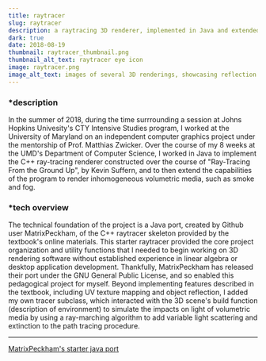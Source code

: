 ```yaml
---
title: raytracer
slug: raytracer
description: a raytracing 3D renderer, implemented in Java and extended for physically based volumetric media rendering.
dark: true
date: 2018-08-19
thumbnail: raytracer_thumbnail.png
thumbnail_alt_text: raytracer eye icon
image: raytracer.png
image_alt_text: images of several 3D renderings, showcasing reflection and fog
---
```


### *description
In the summer of 2018, during the time surrrounding a session at Johns Hopkins Univesity's CTY Intensive Studies program, I worked
at the University of Maryland on an independent computer graphics project under the mentorship of Prof. Matthias Zwicker.
Over the course of my 8 weeks at the UMD's Department of Computer Science, I worked in Java to implement the C++ ray-tracing renderer 
constructed over the course of "Ray-Tracing From the Ground Up", by Kevin Suffern, and to then extend the capabilities of the program to 
render inhomogeneous volumetric media, such as smoke and fog.

### *tech overview
The technical foundation of the project is a Java port, created by Github user MatrixPeckham, of the C++ raytracer skeleton provided by the textbook's
online materials. This starter raytracer provided the core project organization and utility functions that I needed to begin working on 3D rendering software
without established experience in linear algebra or desktop application development. Thankfully, MatrixPeckham has released their port under the GNU General Public License, and so
enabled this pedagogical project for myself. Beyond implementing features described in the textbook, including UV texture mapping and object reflection, I added my own tracer subclass, which interacted
with the 3D scene's build function (description of environment) to simulate the impacts on light of volumetric media by using a ray-marching algorithm to add variable light scattering and extinction to the path tracing procedure. 

***
[MatrixPeckham's starter java port](https://github.com/MatrixPeckham/Ray-Tracer-Ground-Up-Java)